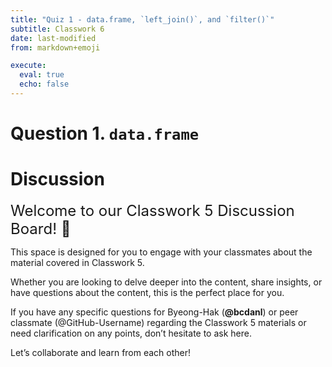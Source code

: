 ```yaml
---
title: "Quiz 1 - data.frame, `left_join()`, and `filter()`"
subtitle: Classwork 6
date: last-modified
from: markdown+emoji

execute: 
  eval: true
  echo: false
---
```


# Question 1. `data.frame`



# Discussion 


<font size = "5">Welcome to our Classwork 5 Discussion Board! 👋 </font>


This space is designed for you to engage with your classmates about the material covered in Classwork 5.

Whether you are looking to delve deeper into the content, share insights, or have questions about the content, this is the perfect place for you.

If you have any specific questions for Byeong-Hak (**@bcdanl**) or peer classmate (@GitHub-Username) regarding the Classwork 5 materials or need clarification on any points, don't hesitate to ask here. 

Let's collaborate and learn from each other!

